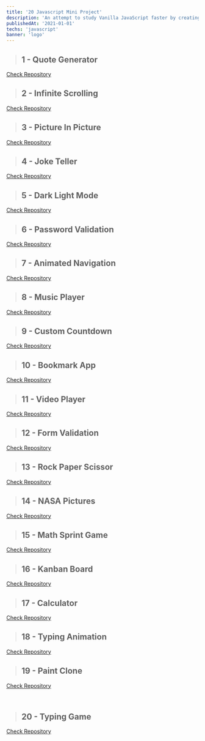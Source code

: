```yaml
---
title: '20 Javascript Mini Project'
description: 'An attempt to study Vanilla JavaScript faster by creating a bunch of simple projects, done in a month.'
publishedAt: '2021-01-01'
techs: 'javascript'
banner: 'logo'
---
```


> ## 1 - Quote Generator

[Check Repository](https://github.com/theodorusclarence/quote-generator)

<LiteYouTubeEmbed
  id='KX5ZMPVEdqY'
  poster='maxresdefault'
  title='1 - Quote Generator'
  noCookie={true}
  aspectHeight={3}
  aspectWidth={4}
/>

> ## 2 - Infinite Scrolling

[Check Repository](https://github.com/theodorusclarence/infinite-scrolling)

<LiteYouTubeEmbed
  id='hM2PYnzCtgY'
  poster='maxresdefault'
  title='2 - Infinite Scrolling'
  noCookie={true}
  aspectHeight={3}
  aspectWidth={4}
/>

> ## 3 - Picture In Picture

[Check Repository](https://github.com/theodorusclarence/picture-in-picture)

<LiteYouTubeEmbed
  id='q1q8ENcfoaU'
  poster='maxresdefault'
  title='3 - Picture In Picture'
  noCookie={true}
  aspectHeight={3}
  aspectWidth={4}
/>

> ## 4 - Joke Teller

[Check Repository](https://github.com/theodorusclarence/joke-teller)

<LiteYouTubeEmbed
  id='DmrVTIDrQKE'
  poster='maxresdefault'
  title='4 - Joke Teller'
  noCookie={true}
  aspectHeight={3}
  aspectWidth={4}
/>

> ## 5 - Dark Light Mode

[Check Repository](https://github.com/theodorusclarence/dark-light-mode)

<LiteYouTubeEmbed
  id='kxhg8skgnKg'
  poster='maxresdefault'
  title='5 - Dark Light Mode'
  noCookie={true}
  aspectHeight={3}
  aspectWidth={4}
/>

> ## 6 - Password Validation

[Check Repository](https://github.com/theodorusclarence/password-validation)

<LiteYouTubeEmbed
  id='PxB4s3kJ4ms'
  poster='maxresdefault'
  title='6 - Password Validation'
  noCookie={true}
  aspectHeight={3}
  aspectWidth={4}
/>

> ## 7 - Animated Navigation

[Check Repository](https://github.com/theodorusclarence/animated-navigation)

<LiteYouTubeEmbed
  id='04FpGPtjjgQ'
  poster='maxresdefault'
  title='7 - Animated Navigation'
  noCookie={true}
  aspectHeight={3}
  aspectWidth={4}
/>

> ## 8 - Music Player

[Check Repository](https://github.com/theodorusclarence/music-player)

<LiteYouTubeEmbed
  id='IQHb-9No_88'
  poster='maxresdefault'
  title='8 - Music Player'
  noCookie={true}
  aspectHeight={3}
  aspectWidth={4}
/>

> ## 9 - Custom Countdown

[Check Repository](https://github.com/theodorusclarence/custom-countdown)

<LiteYouTubeEmbed
  id='TC6piG0ClNE'
  poster='maxresdefault'
  title='9 - Custom Countdown'
  noCookie={true}
  aspectHeight={3}
  aspectWidth={4}
/>

> ## 10 - Bookmark App

[Check Repository](https://github.com/theodorusclarence/bookmark-app)

<LiteYouTubeEmbed
  id='6y-tY7TPCs4'
  poster='maxresdefault'
  title='10 - Bookmark App'
  noCookie={true}
  aspectHeight={3}
  aspectWidth={4}
/>

> ## 11 - Video Player

[Check Repository](https://github.com/theodorusclarence/video-player)

<LiteYouTubeEmbed
  id='AiAIBpzbOIk'
  poster='maxresdefault'
  title='11 - Video Player'
  noCookie={true}
  aspectHeight={3}
  aspectWidth={4}
/>

> ## 12 - Form Validation

[Check Repository](https://github.com/theodorusclarence/form-validation)

<LiteYouTubeEmbed
  id='vj_B5AFXbdI'
  poster='maxresdefault'
  title='12 - Form Validation'
  noCookie={true}
  aspectHeight={3}
  aspectWidth={4}
/>

> ## 13 - Rock Paper Scissor

[Check Repository](https://github.com/theodorusclarence/rock-paper-game)

<LiteYouTubeEmbed
  id='tfCx_H1uSOY'
  poster='maxresdefault'
  title='13 - Rock Paper Scissor'
  noCookie={true}
  aspectHeight={3}
  aspectWidth={4}
/>

> ## 14 - NASA Pictures

[Check Repository](https://github.com/theodorusclarence/nasa-pictures)

<LiteYouTubeEmbed
  id='i0rlj4nyl4A'
  poster='maxresdefault'
  title='14 - NASA Pictures'
  noCookie={true}
  aspectHeight={3}
  aspectWidth={4}
/>

> ## 15 - Math Sprint Game

[Check Repository](https://github.com/theodorusclarence/math-sprint-game)

<LiteYouTubeEmbed
  id='75hbfg1Z5T0'
  poster='maxresdefault'
  title='15 - Math Sprint Game'
  noCookie={true}
  aspectHeight={3}
  aspectWidth={4}
/>

> ## 16 - Kanban Board

[Check Repository](https://github.com/theodorusclarence/trello-board)

<LiteYouTubeEmbed
  id='1aMxuVDGLKM'
  poster='maxresdefault'
  title='16 - Kanban Board'
  noCookie={true}
  aspectHeight={3}
  aspectWidth={4}
/>

> ## 17 - Calculator

[Check Repository](https://github.com/theodorusclarence/calculator)

<LiteYouTubeEmbed
  id='my2nDjAHOm8'
  poster='maxresdefault'
  title='17 - Calculator'
  noCookie={true}
  aspectHeight={3}
  aspectWidth={4}
/>

> ## 18 - Typing Animation

[Check Repository](https://github.com/theodorusclarence/typewriter)

<LiteYouTubeEmbed
  id='OZ-4Xpg2-M0'
  poster='maxresdefault'
  title='18 - Typing Animation'
  noCookie={true}
  aspectHeight={3}
  aspectWidth={4}
/>

> ## 19 - Paint Clone

[Check Repository](https://github.com/theodorusclarence/paint-clone)

<LiteYouTubeEmbed
  id='lZAlTuZaa5w'
  poster='maxresdefault'
  title='19 - Paint Clone'
  noCookie={true}
  aspectHeight={3}
  aspectWidth={4}
/>
 

> ## 20 - Typing Game

[Check Repository](https://github.com/theodorusclarence/typing-game)

<LiteYouTubeEmbed
  id='psEMYsbpmtA'
  poster='maxresdefault'
  title='20 - Typing Game'
  noCookie={true}
  aspectHeight={3}
  aspectWidth={4}
/>
 

